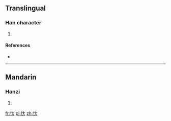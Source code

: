 ==Translingual==

===Han character===
{{Han char|rn=61|rad=心|as=03|sn=6|four=9403<sub>0</sub>|canj=心大 (PK)}}

# {{defn|Han|sort=心03}}

====References====
* {{Han ref|kx=0376.150|dkj=10325|dj=0703.010|hdz=42272.050|uh=5FD5|ud=24533|bh=C9E0|bd=51680}}

----

==Mandarin==

===Hanzi===
{{cmn-hanzi|pin=[[shì]] ([[shi4]]), [[tài]] ([[tai4]])|wg=shih<sup>4</sup>, t'ai<sup>4</sup>}}

# {{defn|lang=cmn|sort=心03}}

[[fr:忕]]
[[pl:忕]]
[[zh:忕]]